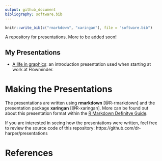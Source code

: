 ```yaml
---
output: github_document
bibliography: software.bib
---
```


```r
knitr::write_bib(c("rmarkdown", "xaringan"), file = "software.bib")
```

A repository for presentations. More to be added soon!

## My Presentations

- [A life in graphics](1810-intro/introPresentation.html): an introduction presentation used when starting at work at Flowminder.


# Making the Presentations

The presentations are written using **rmarkdown** [@R-rmarkdown] and the presentation package **xaringan** [@R-xaringan]. More can be found out about this presentation format within the [R Markdown Definitve Guide](https://bookdown.org/yihui/rmarkdown/xaringan.html).

If you are interested in seeing how the presentations were written, feel free to review the source code of this repository: https://github.com/dr-harper/presentations

# References

